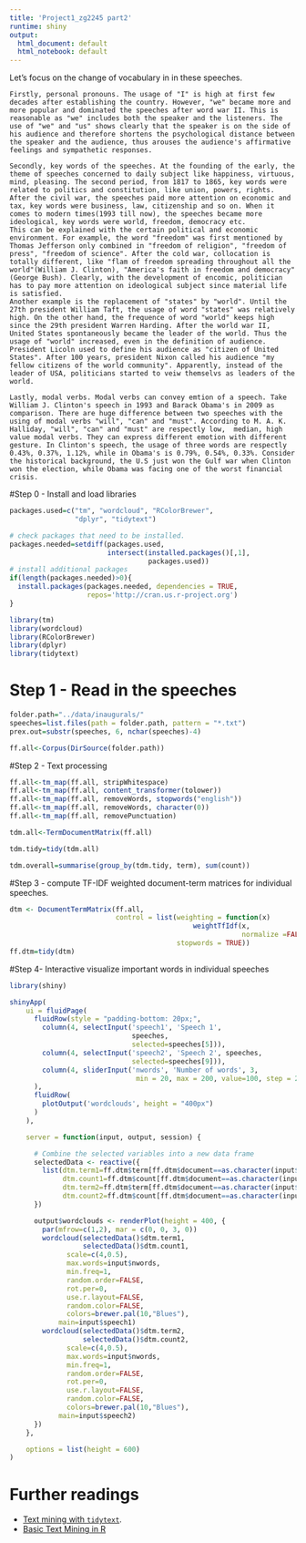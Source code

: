 ```yaml
---
title: 'Project1_zg2245 part2'
runtime: shiny
output:
  html_document: default
  html_notebook: default
---
```


Let's focus on the change of vocabulary in in these speeches.
    
    Firstly, personal pronouns. The usage of "I" is high at first few decades after establishing the country. However, "we" became more and more popular and dominated the speeches after word war II. This is reasonable as "we" includes both the speaker and the listeners. The use of "we" and "us" shows clearly that the speaker is on the side of his audience and therefore shortens the psychological distance between the speaker and the audience, thus arouses the audience's affirmative feelings and sympathetic responses.

    Secondly, key words of the speeches. At the founding of the early, the theme of speeches concerned to daily subject like happiness, virtuous, mind, pleasing. The second period, from 1817 to 1865, key words were related to politics and constitution, like union, powers, rights. After the civil war, the speeches paid more attention on economic and tax, key words were business, law, citizenship and so on. When it comes to modern times(1993 till now), the speeches became more ideological, key words were world, freedom, democracy etc.
    This can be explained with the certain political and economic environment. For example, the word "freedom" was first mentioned by Thomas Jefferson only combined in "freedom of religion", "freedom of press", "freedom of science". After the cold war, collocation is totally different, like "flam of freedom spreading throughout all the world"(William J. Clinton), "America's faith in freedom and democracy"(George Bush). Clearly, with the development of encomic, politician has to pay more attention on ideological subject since material life is satisfied.
    Another example is the replacement of "states" by "world". Until the 27th president William Taft, the usage of word "states" was relatively high. On the other hand, the frequence of word "world" keeps high since the 29th president Warren Harding. After the world war II, United States spontaneously became the leader of the world. Thus the usage of "world" increased, even in the definition of audience. President Licoln used to define his audience as "citizen of United States". After 100 years, president Nixon called his audience "my fellow citizens of the world community". Apparently, instead of the leader of USA, politicians started to veiw themselvs as leaders of the world.
    
    Lastly, modal verbs. Modal verbs can convey emtion of a speech. Take William J. Clinton's speech in 1993 and Barack Obama's in 2009 as comparison. There are huge difference between two speeches with the using of modal verbs "will", "can" and "must". According to M. A. K. Halliday, "will", "can" and "must" are respectly low,  median, high value modal verbs. They can express different emotion with different gesture. In Clinton's speech, the usage of three words are respectly 0.43%, 0.37%, 1.12%, while in Obama's is 0.79%, 0.54%, 0.33%. Consider the historical background, the U.S just won the Gulf war when Clinton won the election, while Obama was facing one of the worst financial crisis.

#Step 0 - Install and load libraries
```r
packages.used=c("tm", "wordcloud", "RColorBrewer", 
                "dplyr", "tidytext")

# check packages that need to be installed.
packages.needed=setdiff(packages.used, 
                        intersect(installed.packages()[,1], 
                                  packages.used))
# install additional packages
if(length(packages.needed)>0){
  install.packages(packages.needed, dependencies = TRUE,
                   repos='http://cran.us.r-project.org')
}

library(tm)
library(wordcloud)
library(RColorBrewer)
library(dplyr)
library(tidytext)
```


# Step 1 - Read in the speeches
```r
folder.path="../data/inaugurals/"
speeches=list.files(path = folder.path, pattern = "*.txt")
prex.out=substr(speeches, 6, nchar(speeches)-4)

ff.all<-Corpus(DirSource(folder.path))
```

#Step 2 - Text processing


```r
ff.all<-tm_map(ff.all, stripWhitespace)
ff.all<-tm_map(ff.all, content_transformer(tolower))
ff.all<-tm_map(ff.all, removeWords, stopwords("english"))
ff.all<-tm_map(ff.all, removeWords, character(0))
ff.all<-tm_map(ff.all, removePunctuation)

tdm.all<-TermDocumentMatrix(ff.all)

tdm.tidy=tidy(tdm.all)

tdm.overall=summarise(group_by(tdm.tidy, term), sum(count))
```



#Step 3 - compute TF-IDF weighted document-term matrices for individual speeches. 


```r
dtm <- DocumentTermMatrix(ff.all,
                          control = list(weighting = function(x)
                                             weightTfIdf(x, 
                                                         normalize =FALSE),
                                         stopwords = TRUE))
ff.dtm=tidy(dtm)
```

#Step 4- Interactive visualize important words in individual speeches
```r
library(shiny)

shinyApp(
    ui = fluidPage(
      fluidRow(style = "padding-bottom: 20px;",
        column(4, selectInput('speech1', 'Speech 1',
                              speeches,
                              selected=speeches[5])),
        column(4, selectInput('speech2', 'Speech 2', speeches,
                              selected=speeches[9])),
        column(4, sliderInput('nwords', 'Number of words', 3,
                               min = 20, max = 200, value=100, step = 20))
      ),
      fluidRow(
        plotOutput('wordclouds', height = "400px")
      )
    ),

    server = function(input, output, session) {

      # Combine the selected variables into a new data frame
      selectedData <- reactive({
        list(dtm.term1=ff.dtm$term[ff.dtm$document==as.character(input$speech1)],
             dtm.count1=ff.dtm$count[ff.dtm$document==as.character(input$speech1)],
             dtm.term2=ff.dtm$term[ff.dtm$document==as.character(input$speech2)],
             dtm.count2=ff.dtm$count[ff.dtm$document==as.character(input$speech2)])
      })

      output$wordclouds <- renderPlot(height = 400, {
        par(mfrow=c(1,2), mar = c(0, 0, 3, 0))
        wordcloud(selectedData()$dtm.term1, 
                  selectedData()$dtm.count1,
              scale=c(4,0.5),
              max.words=input$nwords,
              min.freq=1,
              random.order=FALSE,
              rot.per=0,
              use.r.layout=FALSE,
              random.color=FALSE,
              colors=brewer.pal(10,"Blues"), 
            main=input$speech1)
        wordcloud(selectedData()$dtm.term2, 
                  selectedData()$dtm.count2,
              scale=c(4,0.5),
              max.words=input$nwords,
              min.freq=1,
              random.order=FALSE,
              rot.per=0,
              use.r.layout=FALSE,
              random.color=FALSE,
              colors=brewer.pal(10,"Blues"), 
            main=input$speech2)
      })
    },

    options = list(height = 600)
)
```




# Further readings

+ [Text mining with `tidytext`](http://tidytextmining.com/).
+ [Basic Text Mining in R](https://rstudio-pubs-static.s3.amazonaws.com/31867_8236987cf0a8444e962ccd2aec46d9c3.html)
